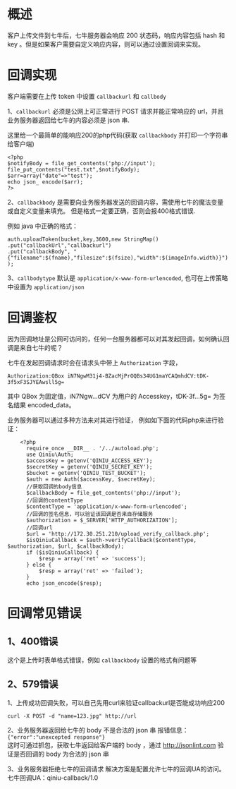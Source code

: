 # 概述

客户上传文件到<label id="Productname">七牛</label>后，<label id="Productname">七牛</label>服务器会响应 200 状态码，响应内容包括 hash 和 key 。但是如果客户需要自定义响应内容，则可以通过设置回调来实现。

# 回调实现
客户端需要在上传 token 中设置 `callbackurl` 和 `callbody`

1、`callbackurl` 必须是公网上可正常进行 POST 请求并能正常响应的 url，并且业务服务器返回给<label id="Productname">七牛</label>的内容必须是 json 串.

这里给一个最简单的能响应200的php代码(获取 `callbackbody` 并打印一个字符串给客户端)

```
<?php   
$notifyBody = file_get_contents('php://input');   
file_put_contents("test.txt",$notifyBody);   
$arr=array("date"=>"test");   
echo json_ encode($arr);   
?>
```

2、`callbackbody` 是需要向业务服务器发送的回调内容，需使用<label id="Productname">七牛</label>的魔法变量或自定义变量来填充。
但是格式一定要正确，否则会报400格式错误.   

例如 java 中正确的格式： 
```
auth.uploadToken(bucket,key,3600,new StringMap()   
.put("callbackUrl","callbackurl")   
.put("callbackBody", "{"filename":$(fname),"filesize":$(fsize),"width":$(imageInfo.width)}") );
```

3、`callbodytype` 默认是 `application/x-www-form-urlencoded`, 也可在上传策略中设置为 `application/json`

# 回调鉴权

因为回调地址是公网可访问的，任何一台服务器都可以对其发起回调，如何确认回调是来自<label id="Productname">七牛</label>的呢？

<label id="Productname">七牛</label>在发起回调请求时会在请求头中带上 `Authorization` 字段，   

```
Authorization:QBox iN7NgwM31j4-BZacMjPrOQBs34UG1maYCAQmhdCV:tDK-3f5xF3SJYEAwsll5g= 
```

其中 QBox 为固定值，iN7Ngw...dCV 为用户的 Accesskey，tDK-3f...5g= 为签名结果  encoded_data。

业务服务器可以通过多种方法来对其进行验证， 例如如下面的代码php来进行验证：
```
    <?php
      require_once __DIR__ . '/../autoload.php';
      use Qiniu\Auth;
      $accessKey = getenv('QINIU_ACCESS_KEY');
      $secretKey = getenv('QINIU_SECRET_KEY');
      $bucket = getenv('QINIU_TEST_BUCKET');
      $auth = new Auth($accessKey, $secretKey);
      //获取回调的body信息
      $callbackBody = file_get_contents('php://input');
      //回调的contentType
      $contentType = 'application/x-www-form-urlencoded';
      //回调的签名信息，可以验证该回调是否来自存储服务
      $authorization = $_SERVER['HTTP_AUTHORIZATION'];
      //回调url
      $url = 'http://172.30.251.210/upload_verify_callback.php';
      $isQiniuCallback = $auth->verifyCallback($contentType, $authorization, $url, $callbackBody);
      if ($isQiniuCallback) {
          $resp = array('ret' => 'success');
      } else {
          $resp = array('ret' => 'failed');
      }
      echo json_encode($resp);
```
# 回调常见错误

## 1、400错误
这个是上传时表单格式错误，例如 `callbackbody` 设置的格式有问题等

## 2、579错误
1、上传成功回调失败，可以自己先用curl来验证callbackurl是否能成功响应200   
```
curl -X POST -d "name=123.jpg" http://url  
```

2、业务服务器返回给<label id="Productname">七牛</label>的 body 不是合法的 json 串
报错信息：`{"error":"unexcepted response"}`  
这时可通过抓包，获取<label id="Productname">七牛</label>返回给客户端的 body ，通过 http://jsonlint.com 验证是否回调的 body 为合法的 json 串   

3、业务服务器拒绝<label id="Productname">七牛</label>的回调请求
解决方案是配置允许<label id="Productname">七牛</label>的回调UA的访问。 <label id="Productname">七牛</label>回调UA：qiniu-callback/1.0

